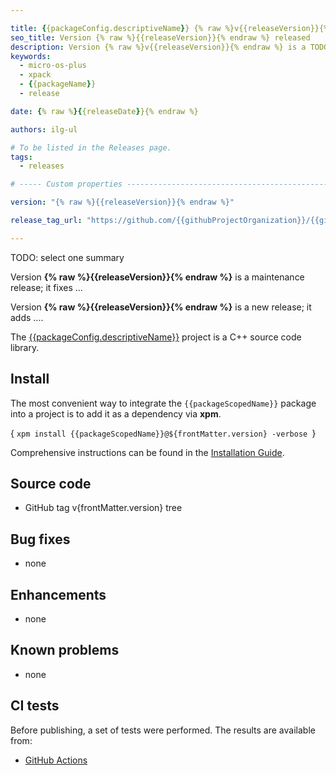 ```yaml
---

title: {{packageConfig.descriptiveName}} {% raw %}v{{releaseVersion}}{% endraw %} released
seo_title: Version {% raw %}{{releaseVersion}}{% endraw %} released
description: Version {% raw %}v{{releaseVersion}}{% endraw %} is a TODO new/maintenance release
keywords:
  - micro-os-plus
  - xpack
  - {{packageName}}
  - release

date: {% raw %}{{releaseDate}}{% endraw %}

authors: ilg-ul

# To be listed in the Releases page.
tags:
  - releases

# ----- Custom properties -----------------------------------------------------

version: "{% raw %}{{releaseVersion}}{% endraw %}"

release_tag_url: "https://github.com/{{githubProjectOrganization}}/{{githubProjectName}}/tree/v{% raw %}{{releaseVersion}}{% endraw %}"

---
```




TODO: select one summary

Version **{% raw %}{{releaseVersion}}{% endraw %}** is a maintenance release; it fixes ...

Version **{% raw %}{{releaseVersion}}{% endraw %}** is a new release; it adds ....

<!-- truncate -->

<PageMetadata title={frontMatter.seo_title} />

The [{{packageConfig.descriptiveName}}]({{packageHomepage}})
project is a C++ source code library.

<CommonPrerequisites nodeVersion="{{packageEnginesNodeVersion}}"/>

## Install

The most convenient way to integrate the `{{packageScopedName}}`
package into a project is to add it as a dependency via **xpm**.

<CodeBlock language="console"> {
`xpm install {{packageScopedName}}@${frontMatter.version} -verbose
`} </CodeBlock>

Comprehensive instructions can be found in the [Installation Guide](/docs/install/).

## Source code

- <Link to={frontMatter.release_tag_url}>GitHub tag v{frontMatter.version} tree</Link>

## Bug fixes

- none

## Enhancements

- none

## Known problems

- none

## CI tests

Before publishing, a set of tests were performed.
The results are available from:

- [GitHub Actions](https://github.com/{{githubProjectOrganization}}/{{githubProjectName}}/actions)


